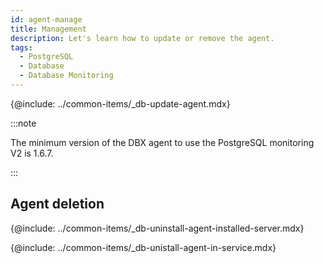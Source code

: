 ```yaml
---
id: agent-manage
title: Management
description: Let's learn how to update or remove the agent.
tags:
  - PostgreSQL
  - Database
  - Database Monitoring
---
```


<!-- 에이전트 업데이트-->

{@include: ../common-items/_db-update-agent.mdx}

:::note

The minimum version of the DBX agent to use the PostgreSQL monitoring V2 is 1.6.7.

:::

## Agent deletion

<!-- 에이전트 설치 서버에서 삭제하기 -->

{@include: ../common-items/_db-uninstall-agent-installed-server.mdx}

<!-- 서비스 화면에서 삭제하기 -->

{@include: ../common-items/_db-unistall-agent-in-service.mdx} 
